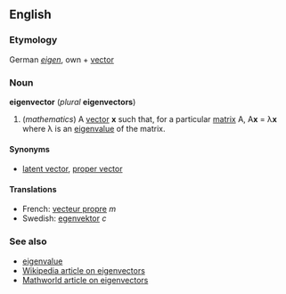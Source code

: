 ==English==
===Etymology===
German ''[[eigen]]'', own + [[vector]]

===Noun===
'''eigenvector''' (''plural'' '''eigenvectors''')

#(''mathematics'') A [[vector]] '''x''' such that, for a particular [[matrix]] A, A'''x''' = &lambda;'''x''' where &lambda; is an [[eigenvalue]] of the matrix.

====Synonyms====
*[[latent vector]], [[proper vector]]

====Translations====
*French: [[vecteur propre]] ''m''
*Swedish: [[egenvektor]] ''c''

===See also===
*[[eigenvalue]]
*[[w:Eigenvector|Wikipedia article on eigenvectors]]
*[http://mathworld.wolfram.com/Eigenvector.html Mathworld article on eigenvectors]